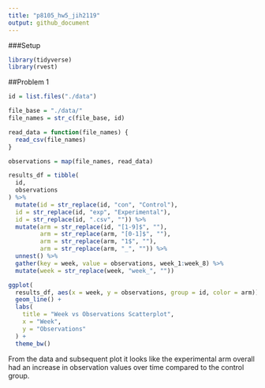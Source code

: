 ```yaml
---
title: "p8105_hw5_jih2119"
output: github_document
---
```


###Setup

```r
library(tidyverse)
library(rvest)
```

##Problem 1

```r
id = list.files("./data") 

file_base = "./data/"
file_names = str_c(file_base, id)

read_data = function(file_names) {
  read_csv(file_names)
}

observations = map(file_names, read_data)

results_df = tibble(
  id,
  observations
) %>% 
  mutate(id = str_replace(id, "con", "Control"), 
  id = str_replace(id, "exp", "Experimental"), 
  id = str_replace(id, ".csv", "")) %>% 
  mutate(arm = str_replace(id, "[1-9]$", ""), 
         arm = str_replace(arm, "[0-1]$", ""),
         arm = str_replace(arm, "1$", ""),
         arm = str_replace(arm, "_", "")) %>% 
  unnest() %>% 
  gather(key = week, value = observations, week_1:week_8) %>% 
  mutate(week = str_replace(week, "week_", ""))
```

```r
ggplot(
  results_df, aes(x = week, y = observations, group = id, color = arm)) +
  geom_line() +
  labs(
    title = "Week vs Observations Scatterplot",
    x = "Week",
    y = "Observations"
  ) +
  theme_bw()
```

From the data and subsequent plot it looks like the experimental arm overall had an increase in observation values over time compared to the control group. 






